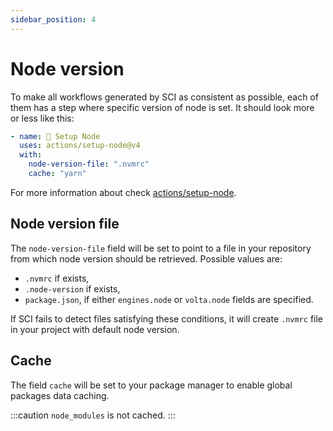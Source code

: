 ```yaml
---
sidebar_position: 4
---
```


# Node version

To make all workflows generated by SCI as consistent as possible, each of them has a step 
where specific version of node is set. It should look more or less like this:

```yaml
- name: 🌿 Setup Node
  uses: actions/setup-node@v4
  with:
    node-version-file: ".nvmrc"
    cache: "yarn"
```

For more information about check [actions/setup-node](https://github.com/actions/setup-node).

## Node version file

The `node-version-file` field will be set to point to a file in your repository from which 
node version should be retrieved. Possible values are:

- `.nvmrc` if exists,
- `.node-version` if exists,
- `package.json`, if either `engines.node` or `volta.node` fields are specified.

If SCI fails to detect files satisfying these conditions, it will create `.nvmrc` file in your project with 
default node version.

## Cache

The field `cache` will be set to your package manager to enable global packages data caching.

:::caution
`node_modules` is not cached. 
:::
